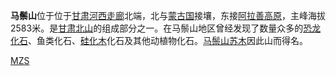 {{coord|41|31|26|N|97|7|10|E|display=title}}

'''马鬃山'''位于位于[[甘肃|甘肃]][[河西走廊|河西走廊]]北端，北与[[蒙古国|蒙古国]]接壤，东接[[阿拉善高原|阿拉善高原]]，主峰海拔2583米。是[[甘肃北山|甘肃北山]]的组成部分之一。在马鬃山地区曾经发现了数量众多的[[恐龙|恐龙]][[化石|化石]]、鱼类化石、[[硅化木|硅化木]]化石及其他动植物化石。[[马鬃山苏木|马鬃山苏木]]因此山而得名。
{{中国地理小作品}}
[[Category:甘肃山脉|MZS]]